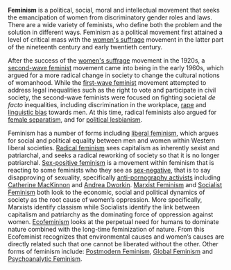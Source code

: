 {{subpages}}
'''Feminism''' is a political, social, moral and intellectual movement that seeks the emancipation of women from discriminatory gender roles and laws. There are a wide variety of feminists, who define both the problem and the solution in different ways. Feminism as a political movement first attained a level of critical mass with the [[women's suffrage]] movement in the latter part of the nineteenth century and early twentieth century.

After the success of the [[women's suffrage]] movement in the 1920s, a [[second-wave feminism|second-wave feminist]] movement came into being in the early 1960s, which argued for a more radical change in society to change the cultural notions of womanhood. While the [[first-wave feminism|first-wave feminist]] movement attempted to address legal inequalities such as the right to vote and participate in civil society, the second-wave feminists were focused on fighting societal ''de facto'' inequalities, including discrimination in the workplace, [[rape]] and [[linguistic bias]] towards men. At this time, radical feminists also argued for [[female separatism]], and for [[political lesbianism]].

Feminism has a number of forms including [[liberal feminism]], which argues for social and political equality between men and women within Western liberal societies. [[Radical feminism]] sees capitalism as inherently sexist and patriarchal, and seeks a radical reworking of society so that it is no longer patriarchal. [[Sex-positive feminism]] is a movement within feminism that is reacting to some feminists who they see as [[sex-negative feminism|sex-negative]], that is to say disapproving of sexuality, specifically [[anti-pornography activism|anti-pornography activists]] including [[Catherine MacKinnon]] and [[Andrea Dworkin]].  [[Marxist Feminism]] and [[Socialist Feminism]] both look to the economic, social and political dynamics of society as the root cause of women’s oppression.  More specifically, Marxists identify classism while Socialists identify the link between capitalism and patriarchy as the dominating force of oppression against women.  [[Ecofeminism]] looks at the perpetual need for humans to dominate nature combined with the long-time feminization of nature.  From this Ecofeminist recognizes that environmental causes and women’s causes are directly related such that one cannot be liberated without the other.  Other forms of feminism include:  [[Postmodern Feminism]], [[Global Feminism]] and [[Psychoanalytic Feminism]].